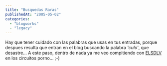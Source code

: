 ```yaml
---
title: "Busquedas Raras"
publishedAt: "2005-05-02"
categories: 
  - "blogworks"
  - "legacy"
---
```


Hay que tener cuidado con las palabras que usas en tus entradas, porque despues resulta que entran en el blog buscando la palabra _'culo'_, que desastre... A este paso, dentro de nada ya me veo compitiendo con [ELSDLV](http://www.elsentidodelavida.net/) en los circuitos porno... ;-)
